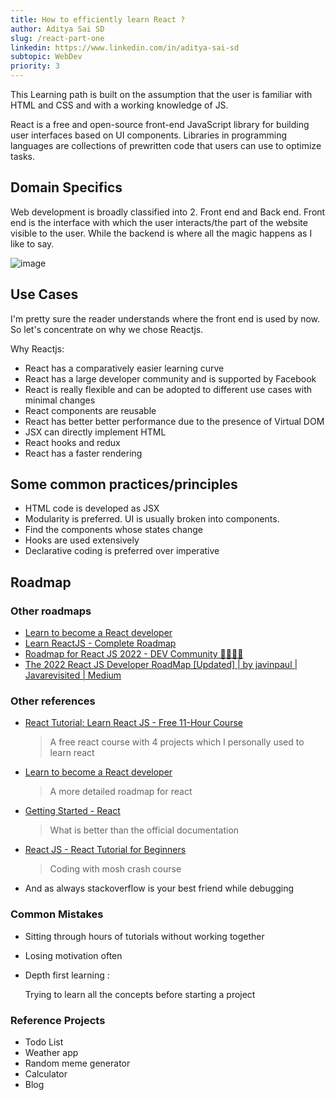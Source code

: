 ```yaml
---
title: How to efficiently learn React ?
author: Aditya Sai SD
slug: /react-part-one
linkedin: https://www.linkedin.com/in/aditya-sai-sd
subtopic: WebDev
priority: 3
---
```


This Learning path is built on the assumption that the user is familiar with HTML and CSS and with a working knowledge of JS.

React is a free and open-source front-end JavaScript library for building user interfaces based on UI components. Libraries in programming languages are collections of prewritten code that users can use to optimize tasks.

## Domain Specifics

Web development is broadly classified into 2. Front end and Back end. Front end is the interface with which the user interacts/the part of the website visible to the user. While the backend is where all the magic happens as I like to say.

![image](https://user-images.githubusercontent.com/121488288/218552344-e5aa17cf-5d2c-4785-9a50-f659e027a6a6.png)

## Use Cases

I'm pretty sure the reader understands where the front end is used by now. So let's concentrate on why we chose Reactjs.

Why Reactjs:

- React has a comparatively easier learning curve
- React has a large developer community and is supported by Facebook
- React is really flexible and can be adopted to different use cases with minimal changes
- React components are reusable
- React has better better performance due to the presence of Virtual DOM
- JSX can directly implement HTML
- React hooks and redux
- React has a faster rendering

## Some common practices/principles

- HTML code is developed as JSX
- Modularity is preferred. UI is usually broken into components.
- Find the components whose states change
- Hooks are used extensively
- Declarative coding is preferred over imperative

## Roadmap

### Other roadmaps

- [Learn to become a React developer](https://roadmap.sh/react)
- [Learn ReactJS - Complete Roadmap](https://www.freecodecamp.org/news/react-fundamentals-for-beginners/)
- [Roadmap for React JS 2022 - DEV Community 👩‍💻👨‍💻](https://dev.to/digvijayjadhav98/roadmap-for-react-js-2022-4ccn)
- [The 2022 React JS Developer RoadMap [Updated] | by javinpaul | Javarevisited | Medium](https://medium.com/javarevisited/the-2019-react-js-developer-roadmap-9a8e290b8a56)

### Other references

- [React Tutorial: Learn React JS - Free 11-Hour Course](https://scrimba.com/learn/learnreact)
  > A free react course with 4 projects which I personally used to learn react
- [Learn to become a React developer](https://roadmap.sh/react)
  > A more detailed roadmap for react
- [Getting Started - React](https://reactjs.org/docs/getting-started.html)
  > What is better than the official documentation
- [React JS - React Tutorial for Beginners](https://www.youtube.com/watch?v=Ke90Tje7VS0)
  > Coding with mosh crash course
- And as always stackoverflow is your best friend while debugging

### Common Mistakes

- Sitting through hours of tutorials without working together
- Losing motivation often
- Depth first learning :

  Trying to learn all the concepts before starting a project

### Reference Projects

- Todo List
- Weather app
- Random meme generator
- Calculator
- Blog
